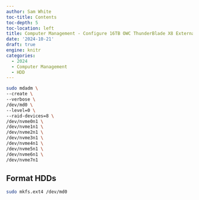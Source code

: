 ```yaml
---
author: Sam White
toc-title: Contents
toc-depth: 5
toc-location: left
title: Computer Management - Configure 16TB OWC ThunderBlade X8 External HDD on Raven
date: '2024-10-21'
draft: true
engine: knitr
categories: 
  - 2024
  - Computer Management
  - HDD
---
```



```bash
sudo mdadm \
--create \
--verbose \
/dev/md0 \
--level=0 \
--raid-devices=8 \
/dev/nvme0n1 \
/dev/nvme1n1 \
/dev/nvme2n1 \
/dev/nvme3n1 \
/dev/nvme4n1 \
/dev/nvme5n1 \
/dev/nvme6n1 \
/dev/nvme7n1
```


## Format HDDs
```bash
sudo mkfs.ext4 /dev/md0
```